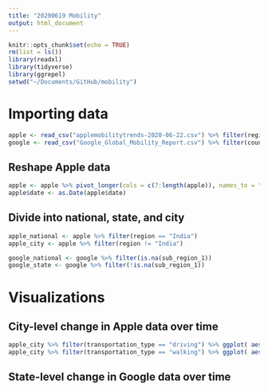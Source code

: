 ```yaml
---
title: "20200619 Mobility"
output: html_document
---
```


```r
knitr::opts_chunk$set(echo = TRUE)
rm(list = ls())
library(readxl)
library(tidyverse)
library(ggrepel)
setwd("~/Documents/GitHub/mobility")
```

# Importing data
```r
apple <- read_csv("applemobilitytrends-2020-06-22.csv") %>% filter(region == "India" | country == "India")
google <- read_csv("Google_Global_Mobility_Report.csv") %>% filter(country_region == "India")
```

## Reshape Apple data
```r
apple <- apple %>% pivot_longer(cols = c(7:length(apple)), names_to = "date")
apple$date <- as.Date(apple$date)
```

## Divide into national, state, and city
```r
apple_national <- apple %>% filter(region == "India")
apple_city <- apple %>% filter(region != "India")

google_national <- google %>% filter(is.na(sub_region_1))
google_state <- google %>% filter(!is.na(sub_region_1))

```

# Visualizations

## City-level change in Apple data over time

```r
apple_city %>% filter(transportation_type == "driving") %>% ggplot( aes(x = date, y = value, color = region )) + geom_smooth(alpha = 0.2) + theme_light()
apple_city %>% filter(transportation_type == "walking") %>% ggplot( aes(x = date, y = value, color = region )) + geom_smooth(alpha = 0.2) + theme_light()
```



## State-level change in Google data over time

